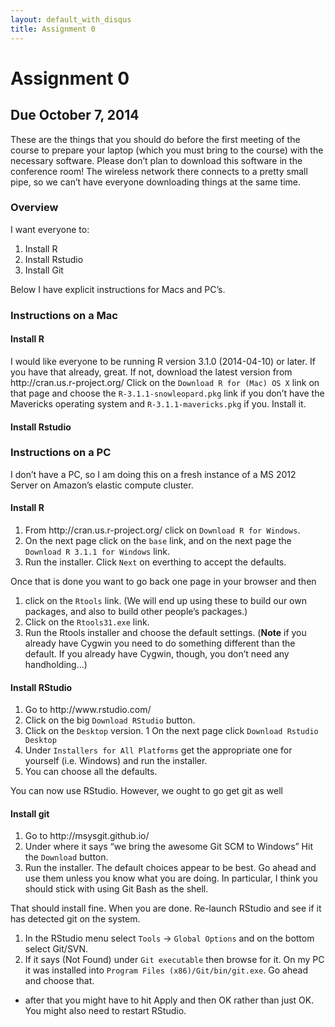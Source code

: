 ```yaml
---
layout: default_with_disqus
title: Assignment 0
---
```


# Assignment 0  {#assignment-0}

## Due October 7, 2014
These are the things that you should do before the first meeting of the course to prepare your
laptop (which you must bring to the course) with the necessary software.  Please don't plan
to download this software in the conference room!  The wireless network there connects to a 
pretty small pipe, so we can't have everyone downloading things at the same time.

### Overview
I want everyone to:

1. Install R
1. Install Rstudio
1. Install Git

Below I have explicit instructions for Macs and PC's.


### Instructions on a Mac
#### Install R
I would like everyone to be running R version 3.1.0 (2014-04-10) or later.  If you have
that already, great. If not, download the latest version from http://cran.us.r-project.org/   Click on
the `Download R for (Mac) OS X` link on that page and choose the `R-3.1.1-snowleopard.pkg` link if you
don't have the Mavericks operating system and `R-3.1.1-mavericks.pkg` if you.  Install it.  


#### Install Rstudio

### Instructions on a PC
I don't have a PC, so I am doing this on a fresh instance of a MS 2012 Server on Amazon's elastic compute
cluster.  

#### Install R

1. From http://cran.us.r-project.org/ click on `Download R for Windows`.
1. On the next page click on the `base` link, and on the next page the `Download R 3.1.1 for Windows` link.
1. Run the installer.  Click `Next` on everthing to accept the defaults.

Once that is done you want to go back one page in your browser and then

1. click on the `Rtools` link.  (We will end up using these to build our own packages, and also to build other people's packages.)
1. Click on the `Rtools31.exe` link. 
1. Run the Rtools installer and choose the default settings.  (__Note__ if you already have Cygwin you need to do something different than the default.  If you already have Cygwin, though, you don't need any handholding...)


#### Install RStudio

1. Go to http://www.rstudio.com/
1. Click on the big `Download RStudio` button.
1. Click on the `Desktop` version.
1  On the next page click `Download Rstudio Desktop`
1. Under `Installers for All Platforms` get the appropriate one for yourself (i.e. Windows) and run the installer.
1. You can choose all the defaults.

You can now use RStudio.  However, we ought to go get git as well

#### Install git

1. Go to http://msysgit.github.io/
1. Under where it says "we bring the awesome Git SCM to Windows" Hit the `Download` button. 
1. Run the installer.  The default choices appear to be best. Go ahead and use them unless you know what you are doing.  In particular, I think you should stick with using Git Bash as the shell.

That should install fine.  When you are done.  Re-launch RStudio and see if it has detected git on the system.

1. In the RStudio menu select `Tools` -> `Global Options` and on the bottom select Git/SVN.
1. If it says (Not Found) under `Git executable` then browse for it.  On my PC it was installed into 
`Program Files (x86)/Git/bin/git.exe`.  Go ahead and choose that.
  - after that you might have to hit Apply and then OK rather than just OK.  You might also need to restart RStudio.






















